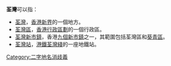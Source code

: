 '''荃灣'''可以指：
* [[荃灣|荃灣]]，[[香港|香港]][[新界|新界]]的一個地方。
* [[荃灣區|荃灣區]]，[[香港行政區劃|香港行政區劃]]的一個行政區。
* [[荃灣新市鎮|荃灣新市鎮]]，香港[[香港新市鎮|九個新市鎮]]之一，其範圍包括荃灣區和[[葵青區|葵青區]]。
* [[荃灣站|荃灣站]]，[[港鐵|港鐵]][[荃灣綫|荃灣綫]]的一座地鐵站。

{{消歧義}}

[[Category:二字地名消歧義|Category:二字地名消歧義]]